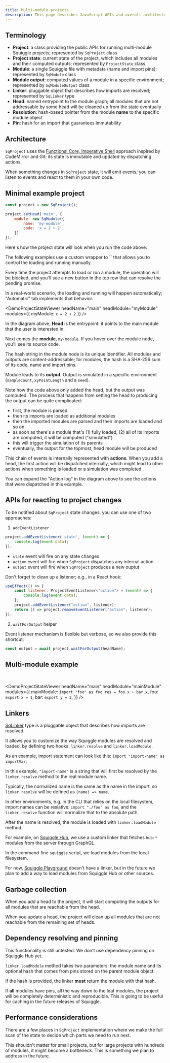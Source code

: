 ```yaml
---
title: Multi-module projects
description: This page describes JavaScript APIs and overall architecture of multi-module projects in Squiggle
---
```



## Terminology

- **Project**: a class providing the public APIs for running multi-module Squiggle projects; represented by `SqProject` class
- **Project state**: current state of the project, which includes all modules and their computed outputs; represented by `ProjectState` class
- **Module**: a single Squiggle file with metadata (name and import pins); represented by `SqModule` class
- **Module output**: computed values of a module in a specific environment; represented by `SqModuleOutput` class
- **Linker**: pluggable object that describes how imports are resolved; represented by `SqLinker` type
- **Head**: named entrypoint to the module graph; all modules that are not addressable by some head will be cleaned up from the state eventually
- **Resolution**: hash-based pointer from the module **name** to the specific module object
- **Pin**: hash for an import that guarantees immutability

## Architecture

`SqProject` uses the [Functional Core, Imperative Shell](https://codemirror.net/docs/guide/#functional-core%2C-imperative-shell) approach inspired by CodeMirror and Git: its state is immutable and updated by dispatching actions.

When something changes in `SqProject` state, it will emit events; you can listen to events and react to them in your own code.

## Minimal example project

```javascript
const project = new SqProject();

project.setHead('main', {
    module: new SqModule({
        name: 'my-module',
        code: 'x = 2 + 2',
    })
});
```

Here's how the project state will look when you run the code above:

<Callout type="info">
  The following examples use a custom wrapper to `<ProjectStateViewer>` that allows you to control the loading and running manually.

  Every time the project attempts to load or run a module, the operation will be blocked, and you'll see a new button in the top row that can resolve the pending promise.

  In a real-world scenario, the loading and running will happen automatically; "Automatic" tab implements that behavior.
</Callout>

<DemoProjectStateViewer
    headName="main"
    headModule="myModule"
    modules={{
        myModule: `x = 2 + 2`
    }}
/>

In the diagram above, **Head** is the entrypoint: it points to the main module that the user is interested in.

Next comes the **module**, `my-module`. If you hover over the module node, you'll see its source code.

The hash string in the module node is its unique identifier. All modules and outputs are content-addressable; for modules, the hash is a SHA-256 sum of its code, name and import pins.

Module leads to its **output**. Output is simulated in a specific environment (`sampleCount`, `xyPointLength` and a `seed`).

Note how the code above only added the head, but the output was computed. The process that happens from setting the head to producing the output can be quite complicated:
- first, the module is parsed
- then its imports are loaded as additional modules
- then the imported modules are parsed and their imports are loaded and so on
- as soon as there's a module that's (1) fully loaded, (2) all of its imports are computed, it will be computed ("simulated")
- this will trigger the simulation of its parents
- eventually, the output for the topmost, head module will be produced

This chain of events is internally represented with **actions**. When you add a head, the first action will be dispatched internally, which might lead to other actions when something is loaded or a simulation was completed.

You can expand the "Action log" in the diagram above to see the actions that were dispatched in this example.

## APIs for reacting to project changes

To be notified about `SqProject` state changes, you can use one of two approaches:

1. `addEventListener`

```javascript
project.addEventListener('state', (event) => {
    console.log(event.data);
});
```

- `state` event will fire on any state changes
- `action` event will fire when `SqProject` dispatches any internal action
- `output` event will fire when `SqProject` produces a new ouptut

Don't forget to clean up a listener; e.g., in a React hook:

```javascript
useEffect(() => {
    const listener: ProjectEventListener<"action"> = (event) => {
        console.log(event.data);
    };
    project.addEventListener("action", listener);
    return () => project.removeEventListener("action", listener);
});
```

2. `waitForOutput` helper

Event listener mechanism is flexible but verbose, so we also provide this shortcut:

```javascript
const output = await project.waitForOutput(headName);
```

## Multi-module example

<br />

<DemoProjectStateViewer
    headName="main"
    headModule="mainModule"
    modules={{
    mainModule: `import "foo" as foo
res = foo.x + bar.x`,
    foo: `export x = 1`,
    bar: `export y = 2`,
    }}
/>

## Linkers

[SqLinker](https://github.com/quantified-uncertainty/squiggle/blob/main/packages/squiggle-lang/src/public/SqLinker.ts) type is a pluggable object that describes how imports are resolved.

It allows you to customize the way Squiggle modules are resolved and loaded, by defining two hooks: `linker.resolve` and `linker.loadModule`.

As an example, import statement can look like this: `import "import-name" as importVar`.

In this example, `"import-name"` is a string that will first be resolved by the `linker.resolve` method to the real module name.

Typically, the normalized name is the same as the name in the import, so `linker.resolve` will be defined as `(name) => name`.

In other environments, e.g. in the CLI that relies on the local filesystem, import names can be reslative: `import "./foo" as foo`, and the `linker.resolve` function will normalize that to the absolute path.

After the name is resolved, the module is loaded with `linker.loadModule` method.

For example, on [Squiggle Hub](https://squigglehub.org), we use a custom linker that fetches `hub:*` modules from the server through GraphQL.

In the command-line `squiggle` script, we load modules from the local filesystem.

For now, [Squiggle Playground](/playground) doesn't have a linker, but in the future we plan to add a way to load modules from Squiggle Hub or other sources.

## Garbage collection

When you add a head to the project, it will start computing the outputs for all modules that are reachable from the head.

When you update a head, the project will clean up all modules that are not reachable from the remaining set of heads.

## Dependency resolving and pinning

<Callout type="warning">
    This functionality is still untested. We don't use dependency pinning on Squiggle Hub yet.
</Callout>

`linker.loadModule` method takes two parameters: the module name and its optional hash that comes from pins stored on the parent module object.

If the hash is provided, the linker **must** return the module with that hash.

If **all** modules have pins, all the way down to the leaf modules, the project will be completely deterministic and reproducible. This is going to be useful for caching in the future releases of Squiggle.

## Performance considerations

There are a few places in `SqProject` implementation where we make the full scan of the state to decide which parts we need to run next.

This shouldn't matter for small projects, but for large projects with hundreds of modules, it might become a bottleneck. This is something we plan to address in the future.
